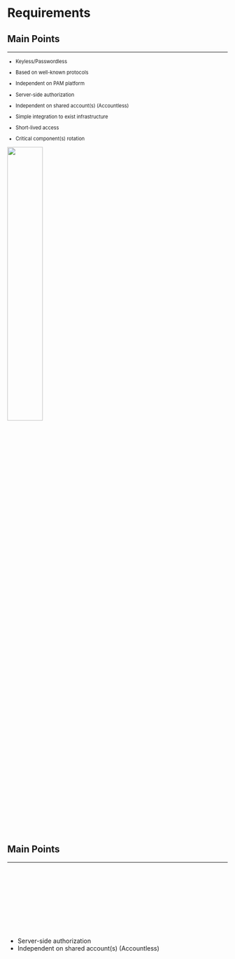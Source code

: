 
# Requirements {background-image="themes/topic.jpg"}

## Main Points {background-image="themes/bg2.jpg"}

<hr>

::: {auto-animate=true}

::: {style="font-size: 80%;"}

- Keyless/Passwordless

::: {.fragment}
- Based on well-known protocols
:::

::: {.fragment}
- Independent on PAM platform
:::

::: {.fragment}
- Server-side authorization
:::

::: {.fragment}
- Independent on shared account(s) (Accountless)
:::

::: {.fragment}
- Simple integration to exist infrastructure
:::

::: {.fragment}
- Short-lived access
:::

::: {.fragment}
- Critical component(s) rotation
:::

::: {.fragment}
![](/src/images/openssh-cert-logo.svg){width=40% fig-align="center"}
:::

:::
:::

## Main Points {background-image="themes/bg2.jpg"}

<hr>

::: {auto-animate=true}
::: {style="margin-top: 170px; font-size: 1em;"}
- Server-side authorization
- Independent on shared account(s) (Accountless)
:::
:::

